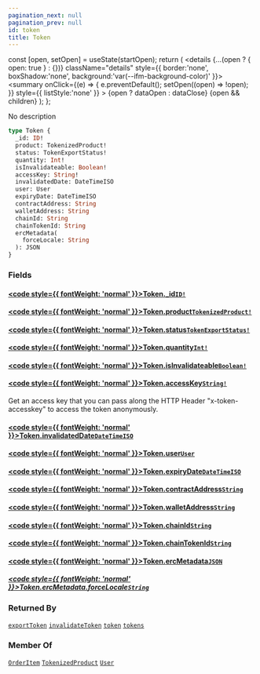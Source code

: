 ```yaml
---
pagination_next: null
pagination_prev: null
id: token
title: Token
---
```









  const [open, setOpen] = useState(startOpen);
  return (
    <details {...(open ? { open: true } : {})} className="details" style={{ border:'none', boxShadow:'none', background:'var(--ifm-background-color)' }}>
      <summary
        onClick={(e) => {
          e.preventDefault();
          setOpen((open) => !open);
        }}
        style={{ listStyle:'none' }}
      >
      {open ? dataOpen : dataClose}
      </summary>
      {open && children}
    </details>
  );
};








No description


```graphql
type Token {
  _id: ID!
  product: TokenizedProduct!
  status: TokenExportStatus!
  quantity: Int!
  isInvalidateable: Boolean!
  accessKey: String!
  invalidatedDate: DateTimeISO
  user: User
  expiryDate: DateTimeISO
  contractAddress: String
  walletAddress: String
  chainId: String
  chainTokenId: String
  ercMetadata(
    forceLocale: String
  ): JSON
}
```




### Fields

#### [<code style={{ fontWeight: 'normal' }}>Token.<b>_id</b></code>](#)<Bullet />[`ID!`](/schema/types/scalars/id.mdx) <Badge class="badge badge--secondary" text="non-null"/> <Badge class="badge badge--secondary" text="scalar"/> 



#### [<code style={{ fontWeight: 'normal' }}>Token.<b>product</b></code>](#)<Bullet />[`TokenizedProduct!`](/schema/types/objects/tokenized-product.mdx) <Badge class="badge badge--secondary" text="non-null"/> <Badge class="badge badge--secondary" text="object"/> 



#### [<code style={{ fontWeight: 'normal' }}>Token.<b>status</b></code>](#)<Bullet />[`TokenExportStatus!`](/schema/types/enums/token-export-status.mdx) <Badge class="badge badge--secondary" text="non-null"/> <Badge class="badge badge--secondary" text="enum"/> 



#### [<code style={{ fontWeight: 'normal' }}>Token.<b>quantity</b></code>](#)<Bullet />[`Int!`](/schema/types/scalars/int.mdx) <Badge class="badge badge--secondary" text="non-null"/> <Badge class="badge badge--secondary" text="scalar"/> 



#### [<code style={{ fontWeight: 'normal' }}>Token.<b>isInvalidateable</b></code>](#)<Bullet />[`Boolean!`](/schema/types/scalars/boolean.mdx) <Badge class="badge badge--secondary" text="non-null"/> <Badge class="badge badge--secondary" text="scalar"/> 



#### [<code style={{ fontWeight: 'normal' }}>Token.<b>accessKey</b></code>](#)<Bullet />[`String!`](/schema/types/scalars/string.mdx) <Badge class="badge badge--secondary" text="non-null"/> <Badge class="badge badge--secondary" text="scalar"/> 
Get an access key that you can pass along the HTTP Header "x-token-accesskey" to access the token anonymously.


#### [<code style={{ fontWeight: 'normal' }}>Token.<b>invalidatedDate</b></code>](#)<Bullet />[`DateTimeISO`](/schema/types/scalars/date-time-iso.mdx) <Badge class="badge badge--secondary" text="scalar"/> 



#### [<code style={{ fontWeight: 'normal' }}>Token.<b>user</b></code>](#)<Bullet />[`User`](/schema/types/objects/user.mdx) <Badge class="badge badge--secondary" text="object"/> 



#### [<code style={{ fontWeight: 'normal' }}>Token.<b>expiryDate</b></code>](#)<Bullet />[`DateTimeISO`](/schema/types/scalars/date-time-iso.mdx) <Badge class="badge badge--secondary" text="scalar"/> 



#### [<code style={{ fontWeight: 'normal' }}>Token.<b>contractAddress</b></code>](#)<Bullet />[`String`](/schema/types/scalars/string.mdx) <Badge class="badge badge--secondary" text="scalar"/> 



#### [<code style={{ fontWeight: 'normal' }}>Token.<b>walletAddress</b></code>](#)<Bullet />[`String`](/schema/types/scalars/string.mdx) <Badge class="badge badge--secondary" text="scalar"/> 



#### [<code style={{ fontWeight: 'normal' }}>Token.<b>chainId</b></code>](#)<Bullet />[`String`](/schema/types/scalars/string.mdx) <Badge class="badge badge--secondary" text="scalar"/> 



#### [<code style={{ fontWeight: 'normal' }}>Token.<b>chainTokenId</b></code>](#)<Bullet />[`String`](/schema/types/scalars/string.mdx) <Badge class="badge badge--secondary" text="scalar"/> 



#### [<code style={{ fontWeight: 'normal' }}>Token.<b>ercMetadata</b></code>](#)<Bullet />[`JSON`](/schema/types/scalars/json.mdx) <Badge class="badge badge--secondary" text="scalar"/> 

##### [<code style={{ fontWeight: 'normal' }}>Token.ercMetadata.<b>forceLocale</b></code>](#)<Bullet />[`String`](/schema/types/scalars/string.mdx) <Badge class="badge badge--secondary" text="scalar"/> 







### Returned By

[`exportToken`](/schema/operations/mutations/export-token.mdx)  <Badge class="badge badge--secondary" text="mutation"/><Bullet />[`invalidateToken`](/schema/operations/mutations/invalidate-token.mdx)  <Badge class="badge badge--secondary" text="mutation"/><Bullet />[`token`](/schema/operations/queries/token.mdx)  <Badge class="badge badge--secondary" text="query"/><Bullet />[`tokens`](/schema/operations/queries/tokens.mdx)  <Badge class="badge badge--secondary" text="query"/>

### Member Of

[`OrderItem`](/schema/types/objects/order-item.mdx)  <Badge class="badge badge--secondary" text="object"/><Bullet />[`TokenizedProduct`](/schema/types/objects/tokenized-product.mdx)  <Badge class="badge badge--secondary" text="object"/><Bullet />[`User`](/schema/types/objects/user.mdx)  <Badge class="badge badge--secondary" text="object"/>

